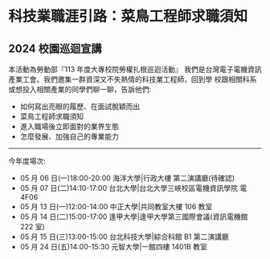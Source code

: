# 科技業職涯引路：菜鳥工程師求職須知

## 2024 校園巡迴宣講

本活動為勞動部『113 年度大專校院勞權扎根巡迴活動』 我們是台灣電子電機資訊產業工會。我們邀集一群資深又不失熱情的科技業工程師，回到學
校跟相關科系或想投入相關產業的同學們聊一聊，告訴他們:

- 如何寫出亮眼的履歷、在面試脫穎而出
- 菜鳥工程師求職須知
- 進入職場後立即面對的業界生態
- 怎麼發展、加強自己的專業能力

---

今年度場次:

- 05 月 06 日(一)18:00-20:00 海洋大學|行政大樓 第二演講廳(待確認)
- 05 月 07 日(二)14:10-17:00 台北大學|台北大學三峽校區電機資訊學院 電 4F06
- 05 月 13 日(一)12:00-14:00 中正大學|共同教室大樓 106 教室
- 05 月 14 日(二)15:00-17:00 逢甲大學|逢甲大學第三國際會議(資訊電機館 222 室)
- 05 月 15 日(三)13:00-15:00 台北科技大學|綜合科館 B1 第二演講廳
- 05 月 24 日(五)14:00-15:30 元智大學|一館四樓 1401B 教室
